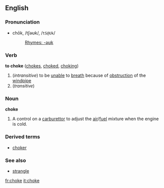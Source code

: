 ==English==
===Pronunciation===
*chōk, /tʃəʊk/, /<tt>tS@Uk</tt>/
*:[[Rhymes:English:-əʊk|Rhymes: -əʊk]]

===Verb===
'''to choke''' ([[chokes]], [[choked]], [[choking]])

# (''intransitive'') to be [[unable]] to [[breath]] because of [[obstruction]] of the [[windpipe]]
# (''transitive'') {{substub}}

===Noun===
'''choke'''

# A control on a [[carburettor]] to adjust the [[air]]/[[fuel]] mixture when the engine is cold.

===Derived terms===
*[[choker]]

===See also===
*[[strangle]]

[[fr:choke]]
[[it:choke]]